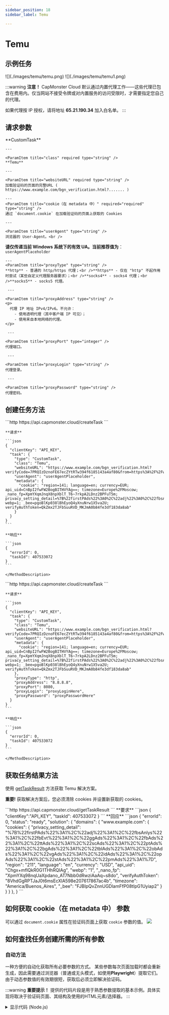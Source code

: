 ```yaml
---
sidebar_position: 18
sidebar_label: Temu

---
```



<ArticleHead slug="captchas/temu-task" />

# Temu

<PriceBlockWrap>
  <PriceBlock title="Temu captcha" captchaId="temu"/>
</PriceBlockWrap>

## 示例任务

<Tabs className="full-width-tabs">
  <TabItem value="temu" label="滑动验证码 (Slider)" default>
    ![](./images/temu/temu.png)
  </TabItem>
  <TabItem value="temu1" label="点击验证码 (Click)">
    ![](./images/temu/temu1.png)
  </TabItem>
</Tabs>

:::warning **注意！**
CapMonster Cloud 默认通过内置代理工作——这些代理已包含在费用内。仅当网站不接受令牌或对内置服务的访问受限时，才需要指定您自己的代理。

如果代理按 IP 授权，请将地址 **65.21.190.34** 加入白名单。
:::

## 请求参数

<TabItem value="proxyless" label="CustomTask (without proxy)" default className="bordered-panel">
    <ParamItem title="type" required type="string" />
    **CustomTask**

    ---

    <ParamItem title="class" required type="string" />
    **Temu**

    ---

    <ParamItem title="websiteURL" required type="string" />
    加载验证码的页面的完整URL ( https://www.example.com/bgn_verification.html?....... )

    ---
    <ParamItem title="cookie（在 metadata 中）" required="required" type="string" />
    通过 `document.cookie` 在加载验证码的页面上获取的 Cookies

    ---

    <ParamItem title="userAgent" type="string" />
    浏览器的 User-Agent。<br />
**请仅传递当前 Windows 系统下的有效 UA。当前推荐值为**：`userAgentPlaceholder`

    ---
    <ParamItem title="proxyType" type="string" />
    **http** - 普通的 http/https 代理；<br />**https** - 仅在 "http" 不起作用时尝试（某些自定义代理服务器要求）；<br />**socks4** - socks4 代理；<br />**socks5** - socks5 代理。

     ---

    <ParamItem title="proxyAddress" type="string" />
    <p>
	  代理 IP 地址 IPv4/IPv6。不允许：
		- 使用透明代理（其中客户端 IP 可见）；
		- 使用来自本地网络的代理。
	</p>

     ---

    <ParamItem title="proxyPort" type="integer" />
    代理端口。

     ---

    <ParamItem title="proxyLogin" type="string" />
    代理登录。

     ---

    <ParamItem title="proxyPassword" type="string" />
    代理密码。

</TabItem>


## 创建任务方法

<Tabs className="full-width-tabs filled-tabs request-tabs" groupId="captcha-type">
  <TabItem value="proxyless" label="CustomTask (无代理)" default className="method-panel">
    <MethodItem>
      ```http
      https://api.capmonster.cloud/createTask
      ```
    </MethodItem>
    <MethodDescription>

    **请求**

    ```json
    {
      "clientKey": "API_KEY",
      "task": {
        "type": "CustomTask",
        "class": "Temu",
        "websiteURL": "https://www.example.com/bgn_verification.html?verifyCode=7PRQIzDznoFE67ecZYtRTw394f6185143a4af80&from=https%3A%2F%2Fwww.example.com%2F&refer_page_name=home&refer_page_id=10005_1743074140645_cwb6un82rq&refer_page_sn=10005&_x_sessn_id=xmp1zuyv7y",
        "userAgent": "userAgentPlaceholder",
        "metadata": {
          "cookie": "region=141; language=en; currency=EUR; api_uid=CnBpI2fwFW2BogBITHVYAg==; timezone=Europe%2FMoscow; _nano_fp=XpmYXqmJnqX8npXblT_T6~7rkpA2LDnz2BPFuT5m; privacy_setting_detail=%7B%22firstPAds%22%3A0%2C%22adj%22%3A0%2C%22fbsAnlys%22%3A0%2C%22fbEvt%22%3A0%2C%22ggAds%22%3A0%2C%22fbAds%22%3A0%2C%22ttAds%22%3A0%2C%22scAds%22%3A0%2C%22ptAds%22%3A0%2C%22bgAds%22%3A0%2C%22tblAds%22%3A0%2C%22obAds%22%3A0%2C%22vgAds%22%3A0%2C%22idAds%22%3A0%2C%22opAds%22%3A0%2C%22stAds%22%3A0%2C%22pmAds%22%3A0%7D; webp=1; _bee=pgoBlKp038lBhEyoQ4yXnuNrw1X5va2U; verifyAuthToken=QkZmx2TJFbSuuRVD_MKJmA0b84fe3df183da8ab"
        }
      }
    }
    ```

    **响应**

    ```json
    {
      "errorId": 0,
      "taskId": 407533072
    }
    ```

    </MethodDescription>
  </TabItem>

  <TabItem value="proxy" label="CustomTask (使用代理)" className="method-panel">
    <MethodItem>
      ```http
      https://api.capmonster.cloud/createTask
      ```
    </MethodItem>
    <MethodDescription>

    **请求**

    ```json
    {
      "clientKey": "API_KEY",
      "task": {
        "type": "CustomTask",
        "class": "Temu",
        "websiteURL": "https://www.example.com/bgn_verification.html?verifyCode=7PRQIzDznoFE67ecZYtRTw394f6185143a4af80&from=https%3A%2F%2Fwww.example.com%2F&refer_page_name=home&refer_page_id=10005_1743074140645_cwb6un82rq&refer_page_sn=10005&_x_sessn_id=xmp1zuyv7y",
        "userAgent": "userAgentPlaceholder",
        "metadata": {
          "cookie": "region=141; language=en; currency=EUR; api_uid=CnBpI2fwFW2BogBITHVYAg==; timezone=Europe%2FMoscow; _nano_fp=XpmYXqmJnqX8npXblT_T6~7rkpA2LDnz2BPFuT5m; privacy_setting_detail=%7B%22firstPAds%22%3A0%2C%22adj%22%3A0%2C%22fbsAnlys%22%3A0%2C%22fbEvt%22%3A0%2C%22ggAds%22%3A0%2C%22fbAds%22%3A0%2C%22ttAds%22%3A0%2C%22scAds%22%3A0%2C%22ptAds%22%3A0%2C%22bgAds%22%3A0%2C%22tblAds%22%3A0%2C%22obAds%22%3A0%2C%22vgAds%22%3A0%2C%22idAds%22%3A0%2C%22opAds%22%3A0%2C%22stAds%22%3A0%2C%22pmAds%22%3A0%7D; webp=1; _bee=pgoBlKp038lBhEyoQ4yXnuNrw1X5va2U; verifyAuthToken=QkZmx2TJFbSuuRVD_MKJmA0b84fe3df183da8ab"
        },
        "proxyType": "http",
        "proxyAddress": "8.8.8.8",
        "proxyPort": 8080,
        "proxyLogin": "proxyLoginHere",
        "proxyPassword": "proxyPasswordHere"
      }
    }
    ```

    **响应**

    ```json
    {
      "errorId": 0,
      "taskId": 407533072
    }
    ```

    </MethodDescription>
  </TabItem>
</Tabs>


## 获取任务结果方法
使用 [getTaskResult](../api/methods/get-task-result.md) 方法获取 Temu 解决方案。 
 
**重要!** 获取解决方案后，您必须清除 cookies 并设置新获取的 cookies。 

<TabItem value="proxyless" label="CustomTask (without proxy)" default className="method-panel-full">
	<MethodItem>
		```http
		https://api.capmonster.cloud/getTaskResult
		```
	</MethodItem>
	<MethodDescription>
		**要求**
		```json
		{
		  "clientKey":"API_KEY",
		  "taskId": 407533072
		}
		```
		**回应**
		```json
		{
			"errorId": 0,
			"status": "ready",
			"solution": {
				"domains": {
					"www.example.com": {
						"cookies": {
							"privacy_setting_detail": "%7B%22firstPAds%22%3A1%2C%22adj%22%3A1%2C%22fbsAnlys%22%3A1%2C%22fbEvt%22%3A1%2C%22ggAds%22%3A1%2C%22fbAds%22%3A1%2C%22ttAds%22%3A1%2C%22scAds%22%3A1%2C%22ptAds%22%3A1%2C%22bgAds%22%3A1%2C%22tblAds%22%3A1%2C%22obAds%22%3A1%2C%22vgAds%22%3A1%2C%22idAds%22%3A1%2C%22opAds%22%3A1%2C%22stAds%22%3A1%2C%22pmAds%22%3A1%7D",
							"region": "211",
							"language": "en",
							"currency": "USD",
							"api_uid": "Chgx+mflQkR0G1THhRQIAg",
							"webp": "1",
							"_nano_fp": "XpmYXq98nqUaXpdano_AT7Nbb0dRwziAaAq~s8do",
							"verifyAuthToken": "8VhdGgRPTJaJ0t6msEcXlA598e207617867ac4b",
							"timezone": "America/Buenos_Aires",
							"_bee": "FJBIpQvZnnUGDlamFfP08tIpG1Uyiap2"
						}
					}
				}
			},
		}
		```
	</MethodDescription>
</TabItem>

## 如何获取 cookie（在 metadata 中） 参数
可以通过 `document.cookie` 属性在验证码页面上获取 `cookie` 参数的值。
![](./images/temu/temu-cookie.png) 

## 如何查找任务创建所需的所有参数

### 自动方法

一种方便的自动化获取所有必要参数的方式。
某些参数每次页面加载时都会重新生成，因此需要通过浏览器（普通或无头模式，如使用**Playwright**）提取它们。
由于动态参数值的有效期很短，获取后必须立即解决验证码。

:::warning **重要提示！**
提供的代码片段是用于熟悉参数提取的基本示例。具体实现将取决于验证码页面、其结构及使用的HTML元素/选择器。
:::

<Tabs className="full-width-tabs filled-tabs request-tabs">
  <TabItem value="js" label="JavaScript" default className="method-panel">
    <details>
      <summary>显示代码 (Node.js)</summary>

      ```js
      import { chromium } from 'playwright';

      (async () => {
        const browser = await chromium.launch();
        const page = await browser.newPage();

        await page.goto('https://example.com');

        // 获取 cookies
        const cookies = await page.context().cookies();
        console.log('Cookies:', cookies);

        await browser.close();
      })();
      ```
    </details>
  </TabItem>

  <TabItem value="python" label="Python" className="method-panel">
    <details>
      <summary>显示代码</summary>

      ```python
      import asyncio
      from playwright.async_api import async_playwright

      async def run():
          async with async_playwright() as p:
              browser = await p.chromium.launch()
              page = await browser.new_page()

              await page.goto('https://example.com')

              # 获取 cookies
              cookies = await page.context.cookies()
              print('Cookies:', cookies)

              await browser.close()

      asyncio.run(run())
      ```
    </details>
  </TabItem>

  <TabItem value="csharp" label="C#" className="method-panel">
    <details>
      <summary>显示代码</summary>

      ```csharp
      using System;
      using System.Linq;
      using System.Threading.Tasks;
      using Microsoft.Playwright;

      class Program
      {
          public static async Task Main()
          {
              using var playwright = await Playwright.CreateAsync();
              var browser = await playwright.Chromium.LaunchAsync(new BrowserTypeLaunchOptions
              {
                  Headless = true
              });

              var context = await browser.NewContextAsync();
              var page = await context.NewPageAsync();

              await page.GotoAsync("https://example.com");

              var cookies = await context.CookiesAsync();
              Console.WriteLine("Cookies:");
              foreach (var cookie in cookies)
              {
                  Console.WriteLine($"{cookie.Name}: {cookie.Value}");
              }

              await browser.CloseAsync();
          }
      }
      ```
    </details>
  </TabItem>
</Tabs>

## 使用 SDK 库

<Tabs className="full-width-tabs filled-tabs request-tabs" groupId="captcha-type">

  <TabItem value="js" label="JavaScript" default className="method-panel">

  ```js
  // https://github.com/ZennoLab/capmonstercloud-client-js

  import { CapMonsterCloudClientFactory, ClientOptions, TemuRequest } from '@zennolab_com/capmonstercloud-client';

  document.addEventListener('DOMContentLoaded', async () => {
    const cmcClient = CapMonsterCloudClientFactory.Create(
      new ClientOptions({ clientKey: '<你的 capmonster.cloud API key>' })
    );

    console.log(await cmcClient.getBalance());

    const temuRequest = new TemuRequest({
      class: 'Temu',
      websiteURL: 'https://www.example.com/bgn_verification.html?verifyCode=', // 带验证码页面的 URL 
      userAgent: 'userAgentPlaceholder', // 使用当前 UserAgent
      metadata: {
        cookie: 'region=141; language=en; currency=EUR; api_uid=CnBpI2fwFW2BogBITHVYAg==; timezone=Europe%2FMoscow; _nano_fp=XpmYXqmJnqX8npXblT_T6~7rkpA2LDnz2BPFuT5m; privacy_setting_detail=%7B%22firstPAds%22%3A0%2C%22adj%22%3A0%2C%22fbsAnlys%22%3A0%2C%22fbEvt%22%3A0%2C%22ggAds%22%3A0%2C%22fbAds%22%3A0%2C%22ttAds%22%3A0%2C%22scAds%22%3A0%2C%22ptAds%22%3A0%2C%22bgAds%22%3A0%2C%22tblAds%22%3A0%2C%22obAds%22%3A0%2C%22vgAds%22%3A0%2C%22idAds%22%3A0%2C%22opAds%22%3A0%2C%22stAds%22%3A0%2C%22pmAds%22%3A0%7D; webp=1; _bee=pgoBlKp038lBhEyoQ4yXnuNrw1X5va2U; verifyAuthToken=QkZmx2TJFbSuuRVD_MKJmA0b84fe3df183da8ab'
      },
      /*
      // 如果需要使用代理:
      proxy: {
        type: 'http',
        address: '127.0.0.1',
        port: 8000,
        login: 'user',
        password: 'password'
      }
      */
    });

    console.log(await cmcClient.Solve(temuRequest));
  });
````

  </TabItem>

  <TabItem value="python" label="Python" default className="method-panel">

```python
# https://github.com/ZennoLab/capmonstercloud-client-python

import asyncio
from capmonstercloudclient import CapMonsterClient, ClientOptions
from capmonstercloudclient.requests import TemuCustomTaskRequest

client_options = ClientOptions(api_key="API_KEY")  # 你的 CapMonster Cloud API key
cap_monster_client = CapMonsterClient(options=client_options)

# 选项 1：不使用代理
temu_request = TemuCustomTaskRequest(
    websiteUrl="https://www.example.com/bgn_verification.html?verifyCode=", # 带验证码页面的 URL 
    userAgent="userAgentPlaceholder",  # 使用当前 UserAgent
    metadata={
        "cookie": "region=141; language=en; currency=EUR; api_uid=CnBpI2fwFW2BogBITHVYAg==; timezone=Europe%2FMoscow; _nano_fp=XpmYXqmJnqX8npXblT_T6~7rkpA2LDnz2BPFuT5m; privacy_setting_detail=%7B%22firstPAds%22%3A0%2C%22adj%22%3A0%2C%22fbsAnlys%22%3A0%2C%22fbEvt%22%3A0%2C%22ggAds%22%3A0%2C%22fbAds%22%3A0%2C%22ttAds%22%3A0%2C%22scAds%22%3A0%2C%22ptAds%22%3A0%2C%22bgAds%22%3A0%2C%22tblAds%22%3A0%2C%22obAds%22%3A0%2C%22vgAds%22%3A0%2C%22idAds%22%3A0%2C%22opAds%22%3A0%2C%22stAds%22%3A0%2C%22pmAds%22%3A0%7D; webp=1; _bee=pgoBlKp038lBhEyoQ4yXnuNrw1X5va2U; verifyAuthToken=QkZmx2TJFbSuuRVD_MKJmA0b84fe3df183da8ab"
    }
)

# 选项 2：使用代理
# 如果需要，请取消注释
# temu_request = TemuCustomTaskRequest(
#     websiteUrl="https://www.example.com/bgn_verification.html?verifyCode=",
#     userAgent="userAgentPlaceholder",
#     metadata={ "cookie": "..." },
#     proxyType="http",
#     proxyAddress="123.45.67.89",
#     proxyPort=8080,
#     proxyLogin="proxyUser",
#     proxyPassword="proxyPass"
# )

async def solve_captcha():
    return await cap_monster_client.solve_captcha(temu_request)

responses = asyncio.run(solve_captcha())
print(responses)
```

  </TabItem>

  <TabItem value="csharp" label="C#" className="method-panel">

```csharp
// https://github.com/ZennoLab/capmonstercloud-client-dotnet

using System;
using System.Threading.Tasks;
using Zennolab.CapMonsterCloud;
using Zennolab.CapMonsterCloud.Requests;

class Program
{
    static async Task Main(string[] args)
    {
        // 你的 CapMonster Cloud API key
        var clientOptions = new ClientOptions
        {
            ClientKey = "your_api_key" // 你的 CapMonster Cloud API key
        };

        var cmCloudClient = CapMonsterCloudClientFactory.Create(clientOptions);

        // 选项 1：Temu 不使用代理
        var temuRequest = new TemuCustomTaskRequest(
            cookie: "region=141; language=en; currency=EUR; api_uid=CnBpI2fwFW2BogBITHVYAg==; timezone=Europe%2FMoscow; _nano_fp=XpmYXqmJnqX8npXblT_T6~7rkpA2LDnz2BPFuT5m; privacy_setting_detail=%7B%22firstPAds%22%3A0%2C%22adj%22%3A0%2C%22fbsAnlys%22%3A0%2C%22fbEvt%22%3A0%2C%22ggAds%22%3A0%2C%22fbAds%22%3A0%2C%22ttAds%22%3A0%2C%22scAds%22%3A0%2C%22ptAds%22%3A0%2C%22bgAds%22%3A0%2C%22tblAds%22%3A0%2C%22obAds%22%3A0%2C%22vgAds%22%3A0%2C%22idAds%22%3A0%2C%22opAds%22%3A0%2C%22stAds%22%3A0%2C%22pmAds%22%3A0%7D; webp=1; _bee=pgoBlKp038lBhEyoQ4yXnuNrw1X5va2U; verifyAuthToken=QkZmx2TJFbSuuRVD_MKJmA0b84fe3df183da8ab"
        )
        {
            WebsiteUrl = "https://www.example.com/bgn_verification.html?verifyCode=", // 带验证码页面的 URL 
            UserAgent = "userAgentPlaceholder" // 使用当前 UserAgent
        };

        // 选项 2：Temu 使用代理
        // 如果需要，请取消注释
        /*
        var temuRequest = new TemuCustomTaskRequest(
            cookie: "...长 cookie..."
        )
        {
            WebsiteUrl = "https://www.example.com/bgn_verification.html?verifyCode=",
            UserAgent = "userAgentPlaceholder",
            Proxy = new ProxyContainer(
                "123.45.67.89",
                8080,
                ProxyType.Http,
                "proxyLogin",
                "proxyPassword"
            )
        };
        */

        var temuResult = await cmCloudClient.SolveAsync(temuRequest);

        Console.WriteLine("Temu 解决方案: " + temuResult.Solution.Domains);
    }
}
```

  </TabItem>

</Tabs>

